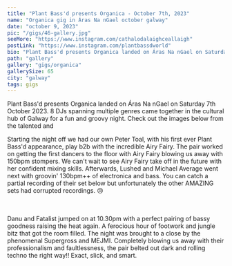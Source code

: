 ---
title: "Plant Bass'd presents Organica - October 7th, 2023"
name: "Organica gig in Áras Na nGael october galway"
date: "october 9, 2023"
pic: "/gigs/46-gallery.jpg"
seeMore: "https://www.instagram.com/cathalodalaighceallaigh"
postLink: "https://www.instagram.com/plantbassdworld"
bio: "Plant Bass'd presents Organica landed on Áras Na nGael on Saturday 7th October 2023. 8 DJs spanning multiple genres came together in the cultural hub of Galway for a fun and groovy night."
path: "gallery"
gallery: "gigs/organica"
gallerySize: 65
city: "galway"
tags: gigs
---

Plant Bass'd presents Organica landed on Áras Na nGael on Saturday 7th October 2023. 8 DJs spanning multiple genres came together in the cultural hub of Galway for a fun and groovy night. Check out the images below from the talented <HoverLink url="https://www.instagram.com/cathalodalaighceallaigh/" name="@cathalodalaighceallaigh" external /> and <HoverLink url="https://www.instagram.com/thegalwayhook.her/" name="@thegalwayhook.her" external />

Starting the night off we had our own Peter Toal, with his first ever Plant Bass'd appearance, play b2b with the incredible Airy Fairy. The pair worked on getting the first dancers to the floor with Airy Fairy blowing us away with 150bpm stompers. We can't wait to see Airy Fairy take off in the future with her confident mixing skills. Afterwards, Lushed and Michael Average went next with groovin' 130bpm++ of electronica and bass. You can catch a partial recording of their set below but unfortunately the other AMAZING sets had corrupted recordings. 😢

<br />
<SoundCloud
  url="https://soundcloud.com/user-539927634-768243942/organica-71023-lushed-b2b-michael-average"
  height="220px"
/>

<br />
Danu and Fatalist jumped on at 10.30pm with a perfect pairing of bassy goodness raising the heat again.
A ferocious hour of footwork and jungle bitz that got the room filled. The night was brought to a close
by the phenomenal Supergross and MEJMI. Completely blowing us away with their professionalism and faultlessness,
the pair belted out dark and rolling techno the right way!! Exact, slick, and smart.
